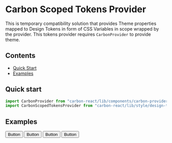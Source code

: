 


<Meta title="Carbon Scoped Tokens Provider" />

# Carbon Scoped Tokens Provider

This is temporary compatibility solution that provides Theme properties mapped to Design Tokens in form of CSS Variables in scope wrapped by the provider. This tokens provider requires `CarbonProvider` to provide theme.

## Contents

- [Quick Start](#quick-start)
- [Examples](#examples)

## Quick start

```javascript
import CarbonProvider from "carbon-react/lib/components/carbon-provider";
import CarbonScopedTokensProvider from "carbon-react/lib/style/design-tokens/carbon-scoped-tokens-provider";
```

## Examples
<Preview>
  <Story name="default" parameters={{ themeSelector: { disable: true }}}>
    <CarbonProvider>
      <CarbonScopedTokensProvider>
        <Button buttonType="primary">Button</Button>
      </CarbonScopedTokensProvider>
    </CarbonProvider>
  </Story>
</Preview>

<Preview>
  <Story name="mixing" parameters={{ themeSelector: { disable: true }}}>
    <CarbonProvider>
      <CarbonScopedTokensProvider>
        <Button buttonType="primary">Button</Button>
      </CarbonScopedTokensProvider>
    </CarbonProvider>
    <CarbonProvider theme={aegeanTheme}>
      <CarbonScopedTokensProvider>
        <Button buttonType="primary">Button</Button>
      </CarbonScopedTokensProvider>
    </CarbonProvider>
    <CarbonProvider theme={sageTheme}>
      <CarbonScopedTokensProvider>
        <Button buttonType="primary">Button</Button>
      </CarbonScopedTokensProvider>
    </CarbonProvider>
  </Story>
</Preview>
